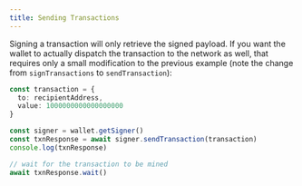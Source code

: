 ```yaml
---
title: Sending Transactions
---
```


Signing a transaction will only retrieve the signed payload.
If you want the wallet to actually dispatch the transaction to the network as well, that requires only a small modification to the previous example (note the change from `signTransactions` to `sendTransaction`):

```ts
const transaction = {
  to: recipientAddress,
  value: 1000000000000000000
}

const signer = wallet.getSigner()
const txnResponse = await signer.sendTransaction(transaction)
console.log(txnResponse)

// wait for the transaction to be mined
await txnResponse.wait()
```
